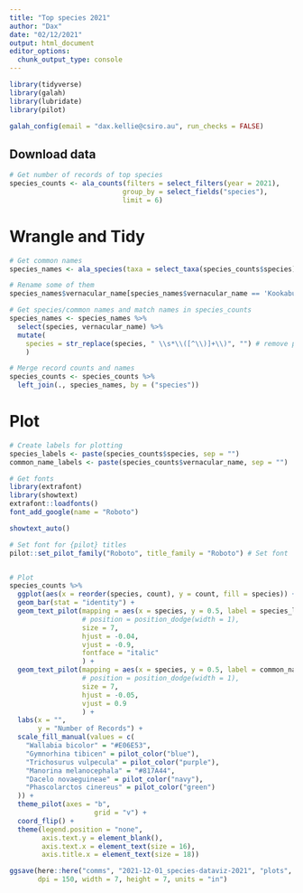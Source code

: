 ```yaml
---
title: "Top species 2021"
author: "Dax"
date: "02/12/2021"
output: html_document
editor_options: 
  chunk_output_type: console
---
```



```r
library(tidyverse)
library(galah)
library(lubridate)
library(pilot)
```


```r
galah_config(email = "dax.kellie@csiro.au", run_checks = FALSE)
```

## Download data

```r
# Get number of records of top species
species_counts <- ala_counts(filters = select_filters(year = 2021),
                            group_by = select_fields("species"),
                            limit = 6)
```

# Wrangle and Tidy

```r
# Get common names
species_names <- ala_species(taxa = select_taxa(species_counts$species))

# Rename some of them
species_names$vernacular_name[species_names$vernacular_name == 'Kookaburra'] <- 'Laughing Kookaburra'

# Get species/common names and match names in species_counts
species_names <- species_names %>%
  select(species, vernacular_name) %>%
  mutate(
    species = str_replace(species, " \\s*\\([^\\)]+\\)", "") # remove parentheses and words between
    )

# Merge record counts and names
species_counts <- species_counts %>% 
  left_join(., species_names, by = ("species"))
```

# Plot

```r
# Create labels for plotting
species_labels <- paste(species_counts$species, sep = "")
common_name_labels <- paste(species_counts$vernacular_name, sep = "")

# Get fonts
library(extrafont)
library(showtext)
extrafont::loadfonts()
font_add_google(name = "Roboto")

showtext_auto()

# Set font for {pilot} titles
pilot::set_pilot_family("Roboto", title_family = "Roboto") # Set font


# Plot
species_counts %>%
  ggplot(aes(x = reorder(species, count), y = count, fill = species)) + 
  geom_bar(stat = "identity") + 
  geom_text_pilot(mapping = aes(x = species, y = 0.5, label = species_labels),
                  # position = position_dodge(width = 1),
                  size = 7,
                  hjust = -0.04,
                  vjust = -0.9,
                  fontface = "italic"
                  ) +
  geom_text_pilot(mapping = aes(x = species, y = 0.5, label = common_name_labels),
                  # position = position_dodge(width = 1),
                  size = 7,
                  hjust = -0.05,
                  vjust = 0.9
                  ) +
  labs(x = "",
       y = "Number of Records") +
  scale_fill_manual(values = c(
    "Wallabia bicolor" = "#E06E53",
    "Gymnorhina tibicen" = pilot_color("blue"),
    "Trichosurus vulpecula" = pilot_color("purple"),
    "Manorina melanocephala" = "#817A44",
    "Dacelo novaeguineae" = pilot_color("navy"),
    "Phascolarctos cinereus" = pilot_color("green")
  )) + 
  theme_pilot(axes = "b",
                     grid = "v") + 
  coord_flip() + 
  theme(legend.position = "none",
        axis.text.y = element_blank(),
        axis.text.x = element_text(size = 16),
        axis.title.x = element_text(size = 18))
```


```r
ggsave(here::here("comms", "2021-12-01_species-dataviz-2021", "plots", "top-species-2021.png"),
       dpi = 150, width = 7, height = 7, units = "in")
```

